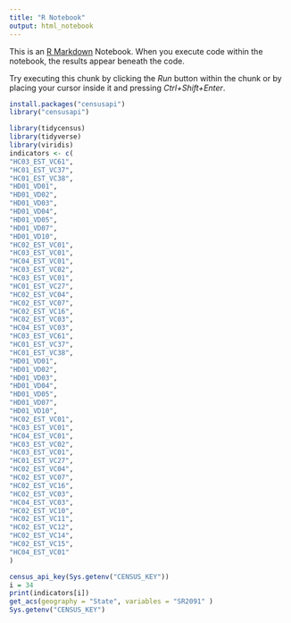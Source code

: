 ```yaml
---
title: "R Notebook"
output: html_notebook
---
```


This is an [R Markdown](http://rmarkdown.rstudio.com) Notebook. When you execute code within the notebook, the results appear beneath the code. 

Try executing this chunk by clicking the *Run* button within the chunk or by placing your cursor inside it and pressing *Ctrl+Shift+Enter*. 

```r
install.packages("censusapi")
library("censusapi")
```

```r
library(tidycensus)
library(tidyverse)
library(viridis)
indicators <- c(
"HC03_EST_VC61",
"HC01_EST_VC37",
"HC01_EST_VC38",
"HD01_VD01",
"HD01_VD02",
"HD01_VD03",
"HD01_VD04",
"HD01_VD05",
"HD01_VD07",
"HD01_VD10",
"HC02_EST_VC01",
"HC03_EST_VC01",
"HC04_EST_VC01",
"HC03_EST_VC02",
"HC03_EST_VC01",
"HC01_EST_VC27",
"HC02_EST_VC04",
"HC02_EST_VC07",
"HC02_EST_VC16",
"HC02_EST_VC03",
"HC04_EST_VC03",
"HC03_EST_VC61",
"HC01_EST_VC37",
"HC01_EST_VC38",
"HD01_VD01",
"HD01_VD02",
"HD01_VD03",
"HD01_VD04",
"HD01_VD05",
"HD01_VD07",
"HD01_VD10",
"HC02_EST_VC01",
"HC03_EST_VC01",
"HC04_EST_VC01",
"HC03_EST_VC02",
"HC03_EST_VC01",
"HC01_EST_VC27",
"HC02_EST_VC04",
"HC02_EST_VC07",
"HC02_EST_VC16",
"HC02_EST_VC03",
"HC04_EST_VC03",
"HC02_EST_VC10",
"HC02_EST_VC11",
"HC02_EST_VC12",
"HC02_EST_VC14",
"HC02_EST_VC15",
"HC04_EST_VC01"
)
```
```r
census_api_key(Sys.getenv("CENSUS_KEY"))
i = 34
print(indicators[i])
get_acs(geography = "State", variables = "SR2091" )
Sys.getenv("CENSUS_KEY")
```

